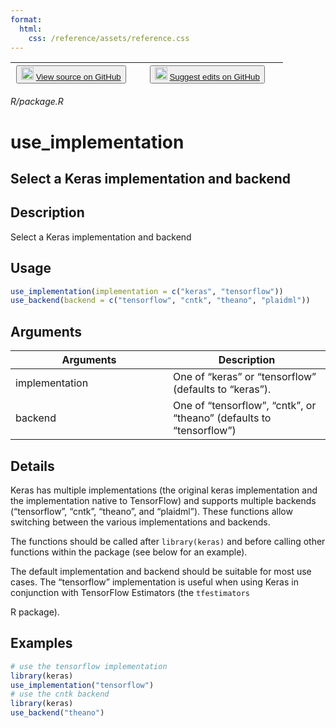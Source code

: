 ```yaml
---
format:
  html:
    css: /reference/assets/reference.css
---
```


| <button class="button"> ![](/reference/assets/GitHub-Mark-32px.png){width="20"} [View source on GitHub](https://github.com/rstudio/keras//blob/main/R/package.R) </button> | <button class="button"> ![](/reference/assets/GitHub-Mark-32px.png){width="20"} [Suggest edits on GitHub](https://github.com/rstudio/keras//edit/main/R/package.R) </button> |
|:------------------------------:|:--------------------------------------:|

*R/package.R*

# use_implementation

## Select a Keras implementation and backend

## Description
Select a Keras implementation and backend 


## Usage
```r
use_implementation(implementation = c("keras", "tensorflow")) 
use_backend(backend = c("tensorflow", "cntk", "theano", "plaidml")) 
```

## Arguments
|Arguments|Description|
|---|---|
| implementation | One of "keras" or "tensorflow" (defaults to "keras"). |
| backend | One of "tensorflow", "cntk", or "theano" (defaults to "tensorflow") |

## Details

Keras has multiple implementations (the original keras implementation and the implementation native to TensorFlow) and supports multiple backends ("tensorflow", "cntk", "theano", and "plaidml"). These functions allow switching between the various implementations and backends. 

The functions should be called after `library(keras)` and before calling other functions within the package (see below for an example). 

The default implementation and backend should be suitable for most use cases. The "tensorflow" implementation is useful when using Keras in conjunction with TensorFlow Estimators (the `tfestimators`

R package). 




## Examples
```r
# use the tensorflow implementation 
library(keras) 
use_implementation("tensorflow") 
# use the cntk backend 
library(keras) 
use_backend("theano") 
```


